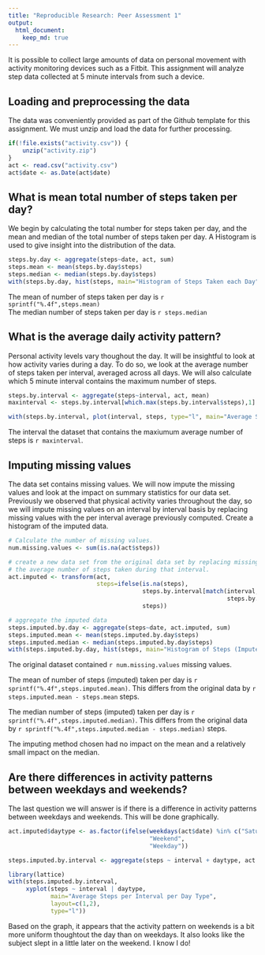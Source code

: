 ```yaml
---
title: "Reproducible Research: Peer Assessment 1"
output: 
  html_document:
    keep_md: true
---
```


It is possible to collect large amounts of data on personal movement with activity monitoring devices such as a Fitbit. This assignment will analyze step data collected at 5 minute intervals from such a device.

## Loading and preprocessing the data
The data was conveniently provided as part of the Github template for this assignment. We must unzip and load the data for further processing.
 
``` r
if(!file.exists("activity.csv")) {
    unzip("activity.zip")
}
act <- read.csv("activity.csv")
act$date <- as.Date(act$date)
```

## What is mean total number of steps taken per day?

We begin by calculating the total number for steps taken per day, and the mean and median of the total number of steps taken per day. A Histogram is used to give insight into the distribution of the data.

``` r
steps.by.day <- aggregate(steps~date, act, sum)
steps.mean <- mean(steps.by.day$steps)
steps.median <- median(steps.by.day$steps)
with(steps.by.day, hist(steps, main="Histogram of Steps Taken each Day"))
```

The mean of number of steps taken per day is `r sprintf("%.4f",steps.mean)`  
The median number of steps taken per day is `r steps.median`

## What is the average daily activity pattern?
Personal activity levels vary thoughout the day. It will be insightful to look at how activity varies during a day. To do so, we look at the average number of steps taken per interval, averaged across all days. We will also calculate which 5 minute interval contains the maximum number of steps.

``` r
steps.by.interval <- aggregate(steps~interval, act, mean)
maxinterval <- steps.by.interval[which.max(steps.by.interval$steps),1]

with(steps.by.interval, plot(interval, steps, type="l", main="Average Steps Taken by Interval"))

```

The interval the dataset that contains the maxiumum average number of steps is `r maxinterval`.

## Imputing missing values

The data set contains missing values. We will now impute the missing values and look at the impact on summary statistics for our data set. Previously we observed that physical activity varies throughout the day, so we will impute missing values on an interval by interval basis by replacing missing values with the per interval average previously computed. Create a histogram of the imputed data.

``` r
# Calculate the number of missing values.
num.missing.values <- sum(is.na(act$steps))

# create a new data set from the original data set by replacing missing values with
# the average number of steps taken during that interval.
act.imputed <- transform(act,
                         steps=ifelse(is.na(steps),
                                      steps.by.interval[match(interval,
                                                              steps.by.interval$interval),]$steps,
                                      steps))

# aggregate the imputed data
steps.imputed.by.day <- aggregate(steps~date, act.imputed, sum)
steps.imputed.mean <- mean(steps.imputed.by.day$steps)
steps.imputed.median <- median(steps.imputed.by.day$steps)
with(steps.imputed.by.day, hist(steps, main="Histogram of Steps (Imputed) Taken each Day"))

```

The original dataset contained `r num.missing.values` missing values.

The mean of number of steps (imputed) taken per day is `r sprintf("%.4f",steps.imputed.mean)`.
This differs from the original data by `r steps.imputed.mean - steps.mean` steps.  

The median number of steps (imputed) taken per day is `r sprintf("%.4f",steps.imputed.median)`.
This differs from the original data by `r sprintf("%.4f",steps.imputed.median - steps.median)` steps.

The imputing method chosen had no impact on the mean and a relatively small impact on the median.

## Are there differences in activity patterns between weekdays and weekends?
The last question we will answer is if there is a difference in activity patterns between weekdays and weekends. This will be done graphically.

``` r
act.imputed$daytype <- as.factor(ifelse(weekdays(act$date) %in% c("Saturday", "Sunday"),
                                        "Weekend",
                                        "Weekday"))

steps.imputed.by.interval <- aggregate(steps ~ interval + daytype, act.imputed, mean)

library(lattice)
with(steps.imputed.by.interval, 
     xyplot(steps ~ interval | daytype,
            main="Average Steps per Interval per Day Type",
            layout=c(1,2),
            type="l"))

```

Based on the graph, it appears that the activity pattern on weekends is a bit more uniform thoughtout the day than on weekdays. It also looks like the subject slept in a little later on the weekend. I know I do!
